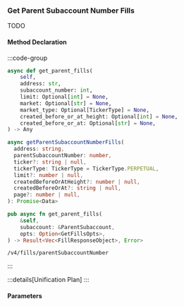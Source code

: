 ### Get Parent Subaccount Number Fills

TODO

#### Method Declaration

:::code-group

```python [Python]
async def get_parent_fills(
    self,
    address: str,
    subaccount_number: int,
    limit: Optional[int] = None,
    market: Optional[str] = None,
    market_type: Optional[TickerType] = None,
    created_before_or_at_height: Optional[int] = None,
    created_before_or_at: Optional[str] = None,
) -> Any
```

```typescript [TypeScript]
async getParentSubaccountNumberFills(
  address: string,
  parentSubaccountNumber: number,
  ticker?: string | null,
  tickerType: TickerType = TickerType.PERPETUAL,
  limit?: number | null,
  createdBeforeOrAtHeight?: number | null,
  createdBeforeOrAt?: string | null,
  page?: number | null,
): Promise<Data>
```

```rust [Rust]
pub async fn get_parent_fills(
    &self,
    subaccount: &ParentSubaccount,
    opts: Option<GetFillsOpts>,
) -> Result<Vec<FillResponseObject>, Error>
```

```url [API]
/v4/fills/parentSubaccountNumber
```

:::

:::details[Unification Plan]
:::

#### Parameters
